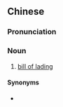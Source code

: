 {{also|提单}}
==Chinese==
{{zh-forms|s=提单}}

===Pronunciation===
{{zh-pron
|m=tídān
|c=tai4 daan1
|mn=qz,xm,zz:thê-toaⁿ
|cat=n
}}

===Noun===
{{zh-noun}}

# [[bill of lading]]

====Synonyms====
* {{zh-l|提貨單}}